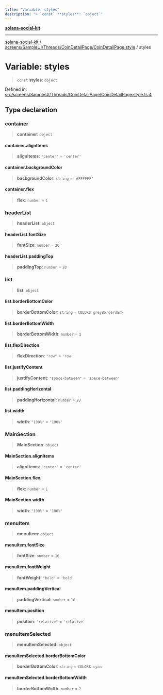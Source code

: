 ```yaml
---
title: "Variable: styles"
description: "> `const` **styles**: `object`"
---
```


[**solana-social-kit**](../../../../../../README.mdx)

***

[solana-social-kit](../../../../../../README.mdx) / [screens/SampleUI/Threads/CoinDetailPage/CoinDetailPage.style](../README.mdx) / styles

# Variable: styles

> `const` **styles**: `object`

Defined in: [src/screens/SampleUI/Threads/CoinDetailPage/CoinDetailPage.style.ts:4](https://github.com/SendArcade/solana-social-starter/blob/03568260ca96ed63f77049843c721de1cb011893/src/screens/SampleUI/Threads/CoinDetailPage/CoinDetailPage.style.ts#L4)

## Type declaration

### container

> **container**: `object`

#### container.alignItems

> **alignItems**: `"center"` = `'center'`

#### container.backgroundColor

> **backgroundColor**: `string` = `'#FFFFFF'`

#### container.flex

> **flex**: `number` = `1`

### headerList

> **headerList**: `object`

#### headerList.fontSize

> **fontSize**: `number` = `20`

#### headerList.paddingTop

> **paddingTop**: `number` = `20`

### list

> **list**: `object`

#### list.borderBottomColor

> **borderBottomColor**: `string` = `COLORS.greyBorderdark`

#### list.borderBottomWidth

> **borderBottomWidth**: `number` = `1`

#### list.flexDirection

> **flexDirection**: `"row"` = `'row'`

#### list.justifyContent

> **justifyContent**: `"space-between"` = `'space-between'`

#### list.paddingHorizontal

> **paddingHorizontal**: `number` = `20`

#### list.width

> **width**: `"100%"` = `'100%'`

### MainSection

> **MainSection**: `object`

#### MainSection.alignItems

> **alignItems**: `"center"` = `'center'`

#### MainSection.flex

> **flex**: `number` = `1`

#### MainSection.width

> **width**: `"100%"` = `'100%'`

### menuItem

> **menuItem**: `object`

#### menuItem.fontSize

> **fontSize**: `number` = `16`

#### menuItem.fontWeight

> **fontWeight**: `"bold"` = `'bold'`

#### menuItem.paddingVertical

> **paddingVertical**: `number` = `10`

#### menuItem.position

> **position**: `"relative"` = `'relative'`

### menuItemSelected

> **menuItemSelected**: `object`

#### menuItemSelected.borderBottomColor

> **borderBottomColor**: `string` = `COLORS.cyan`

#### menuItemSelected.borderBottomWidth

> **borderBottomWidth**: `number` = `2`
